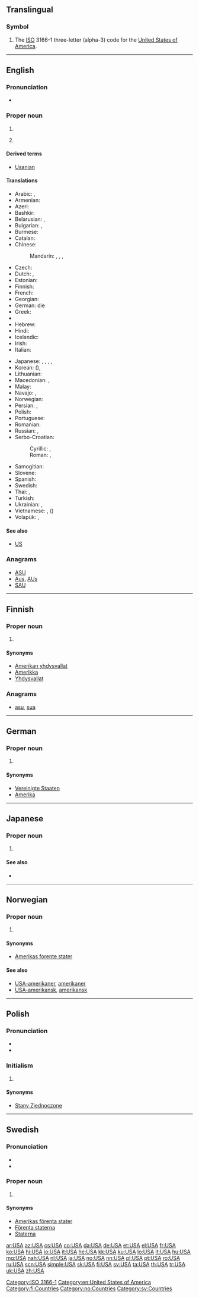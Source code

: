 {{also|usa|Usa|U.S.A.|ușă|ūsa|ūsā}}
==Translingual==

===Symbol===
{{head|mul|symbol}}

# The [[ISO]] 3166-1 three-letter (alpha-3) code for the [[United States of America]].

[[Category:ISO 3166-1]]

----

==English==
{{wikipedia}}

===Pronunciation===
* {{IPA|/juː.ɛs.eɪ/}}

===Proper noun===
{{en-proper noun}}

# {{initialism of|United States of America}}
# {{context|US|military|slang|lang=en}} {{initialism of|United States Army}}

====Derived terms====
* [[Usanian]]

====Translations====
{{trans-top|United States of America}}
* Arabic: {{t|ar|لولايات المتحدة|f-p|tr=al-wilayaat al-muttáHida}}, {{t+|ar|أمريكا|f|tr='amriika}}
* Armenian: {{t|hy|ԱՄՆ|tr=AMN}}
* Azeri: {{t+|az|ABŞ}}
* Bashkir: {{t|ba|АҠШ|tr=AQŠ}}
* Belarusian: {{t|be|ЗША|m-p|tr=ze-še-á}}, {{t|be|Амерыка|f|tr=Améryka}}
* Bulgarian: {{t|bg|САЩ|m-p|tr=sašt}}, {{t|bg|Америка|f|tr=Amérika}}
* Burmese: {{t|my|အမေရိကန်|sc=Mymr}}
* Catalan: {{t|ca|EUA|m-p}}
* Chinese:
*: Mandarin: {{t+|cmn|美國|sc=Hani}}, {{t+|cmn|美国|tr=Měiguó|sc=Hani}}, {{t+|cmn|美|alt=美-|tr=Měi-|sc=Hani}} {{qualifier|as a component}},  {{t+|cmn|USA|sc=Latn}}
* Czech: {{t+|cs|USA}}
* Dutch: {{t|nl|VS}}, {{t+|nl|VSA}} {{qualifier|rare}}
* Estonian: {{t+|et|USA}}
* Finnish: {{t+|fi|USA}}
* French: {{t|fr|EUA|m-p}}
* Georgian: {{t+|ka|აშშ|sc=Geor}}
* German: die {{t+|de|USA|p}}
* Greek: {{t+|el|ΗΠΑ|f-p|tr=IPA}}
* {{trreq|gu}}
* Hebrew: {{t|he|ארה״ב|tr=arhab}}
* Hindi: {{t+|hi|अमेरिका|tr=amērikā}}
* Icelandic: {{t+|is|BNA|f-p}}
* Irish: {{t|ga|SAM}}
* Italian: {{t|it|U.S.A.|m-p}}
{{trans-mid}}
* Japanese: {{t+|ja|アメリカ|tr=Amerika}}, {{t+|ja|USA}}, {{t+|ja|米国|tr=べいこく, Beikoku}}, {{t+|ja|米|alt=米-|tr=Bei-}} {{qualifier|as a component}}, {{t|ja|ユー・エス・エー|tr=yū-esu-ē}}
* Korean: {{t+|ko|미국|tr=Miguk|sc=Hang}} ({{t+|ko|美國|sc=Hani}}),  {{t+|ko|아메리카|tr=Amerika|sc=Hang}}
* Lithuanian: {{t+|lt|JAV|}}
* Macedonian: {{t|mk|САД|f-p|tr=SAD}}, {{t+|mk|Америка|f|tr=Amérika}}
* Malay: {{t|ms|AS}}
* Navajo: {{t|nv|WBA}}, {{t|nv|W.B.A.}}
* Norwegian: {{t+|no|USA}}
* Persian: {{t+|fa|ایالات متحده|tr=ayâlât-e motahideh}}, {{t+|fa|اتازونی|tr=etāzuni}}
* Polish: {{t+|pl|USA|p}}
* Portuguese: {{t+|pt|EUA|m-p}}
* Romanian: {{t+|ro|SUA|f-p}}
* Russian: {{t+|ru|США|m-p|tr=Se-Še-A, SŠA}},  {{t+|ru|Америка|f|tr=Amérika}}
* Serbo-Croatian:
*: Cyrillic: {{t|sh|САД|f-p|sc=Cyrl}}, {{t|sh|Америка|f|sc=Cyrl}}
*: Roman: {{t|sh|SAD|f-p}}, {{t|sh|Amerika|f}}
* Samogitian: {{t|sgs|JAV|}}
* Slovene: {{t+|sl|ZDA|f-p}}
* Spanish: {{t+|es|EE. UU.|m-p}}
* Swedish: {{t+|sv|USA|n}}
* Thai: {{t|th|สหรัฐ|tr=sàhàrát}}, {{t|th|อเมริกา|tr=à-may-rí-gaa}}
* Turkish: {{t+|tr|ABD}}
* Ukrainian: {{t+|uk|США|m-p|tr=se-še-á}}, {{t|uk|Америка|f|tr=Améryka}}
* Vietnamese: {{t+|vi|Mỹ}}, {{t+|vi|Hoa Kỳ}} ({{t|vi|花旗|sc=Hani}})
* Volapük: {{t|vo|TPM}}, {{t+|vo|Lamerikän}}
{{trans-bottom}}

====See also====
* [[US]]

===Anagrams===
* [[ASU#English|ASU]]
* [[Aus#English|Aus]], [[AUs#English|AUs]]
* [[SAU#English|SAU]]

[[Category:en:United States of America]]

----

==Finnish==

===Proper noun===
{{fi-proper noun}}

# {{l|en|USA}}

====Synonyms====
* [[Amerikan yhdysvallat]]
* [[Amerikka]]
* [[Yhdysvallat]]

===Anagrams===
* [[asu#Finnish|asu]], [[sua#Finnish|sua]]

[[Category:fi:Countries]]

----

==German==

===Proper noun===
{{de-proper noun|p}}

# {{l|en|USA}}

====Synonyms====
* [[Vereinigte Staaten]]
* [[Amerika]]

----

==Japanese==

===Proper noun===
{{ja-noun|r|head=ＵＳＡ|kata=ユー・エス・エー|hidx=ゆうえすええ}}

# {{l|en|USA}}

====See also====
* {{l|ja|米|tr=[[べい]], [[bei]]}}

----

==Norwegian==

===Proper noun===
{{no-proper noun}}

# {{l|en|USA}}

====Synonyms====
* [[Amerikas forente stater]] {{qualifier|full name}}

====See also====
* [[USA-amerikaner]], [[amerikaner]]
* [[USA-amerikansk]], [[amerikansk]]

[[Category:no:Countries]]

----

==Polish==

===Pronunciation===
* {{IPA|/uɛsˈa/|lang=pl}}
* {{audio|Pl-USA.ogg|Audio}}

===Initialism===
{{head|pl|initialism|g=p}}

# {{l|en|USA}}

====Synonyms====
* [[Stany Zjednoczone]]

----

==Swedish==

===Pronunciation===
* {{IPA|/ˈʉːˌɛsɑː/|/ʉːɛsˈɑː/|lang=sv}}
* {{audio|Sv-USA.ogg|audio}}

===Proper noun===
{{head|sv|proper noun|g=n}}

# {{l|en|USA}} {{gloss|United States of America}}

====Synonyms====
* [[Amerikas förenta stater]]
* [[Förenta staterna]]
* [[Staterna]]

[[Category:sv:Countries]]

[[ar:USA]]
[[az:USA]]
[[cs:USA]]
[[co:USA]]
[[da:USA]]
[[de:USA]]
[[et:USA]]
[[el:USA]]
[[fr:USA]]
[[ko:USA]]
[[hi:USA]]
[[io:USA]]
[[it:USA]]
[[he:USA]]
[[kk:USA]]
[[ku:USA]]
[[lo:USA]]
[[lt:USA]]
[[hu:USA]]
[[mg:USA]]
[[nah:USA]]
[[nl:USA]]
[[ja:USA]]
[[no:USA]]
[[nn:USA]]
[[pl:USA]]
[[pt:USA]]
[[ro:USA]]
[[ru:USA]]
[[scn:USA]]
[[simple:USA]]
[[sk:USA]]
[[fi:USA]]
[[sv:USA]]
[[ta:USA]]
[[th:USA]]
[[tr:USA]]
[[uk:USA]]
[[zh:USA]]